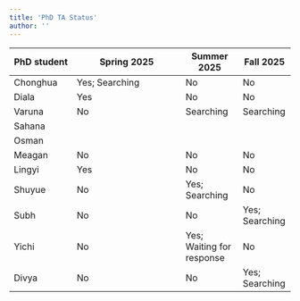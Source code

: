 ```yaml
---
title: 'PhD TA Status'
author: ''
---
```


| PhD student  | Spring 2025            | Summer 2025 | Fall 2025 |
|--------------|------------------------|-------------|-----------|
| Chonghua     | Yes; Searching         | No          | No        |
| Diala        | Yes                    | No          | No        |
| Varuna       | No                     | Searching   | Searching |
| Sahana       |                        |             |           |
| Osman        |                        |             |           |
| Meagan       | No                     |No           |No         |
| Lingyi       | Yes                    | No          | No        |
| Shuyue       | No                     |Yes; Searching| No       |
| Subh         | No                     |No           |Yes; Searching           |
| Yichi        | No                     |Yes; Waiting for response           |No           |
| Divya        | No                     |No           |Yes; Searching           |
